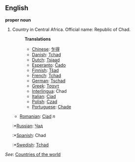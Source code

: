 ==English==

'''proper noun'''

# Country in Central Africa. Official name: Republic of Chad.
#:'''Translations'''
#:*[[Chinese]]: [[乍得]]
#:*[[Danish]]: [[Tchad]]
#:*[[Dutch]]: [[Tsjaad]]
#:*[[Esperanto]]: [[Ĉado]]
#:*[[Finnish]]: [[Tšad]]
#:*[[French]]: [[Tchad]]
#:*[[German]]: [[Tschad]]
#:*[[Greek]]: [[Τσαντ]]
#:*[[Interlingua]]: Chad
#:*[[Italian]]: [[Ciad]]
#:*[[Polish]]: [[Czad]]
#:*[[Portuguese]]: [[Chade]]
#*[[Romanian]]: [[Ciad]] ''n''
#:*[[Russian]]: [[Чад]]
#:*[[Spanish]]: Chad
#:*[[Swedish]]: [[Tchad]]

''See'': [[Countries of the world]]